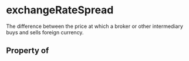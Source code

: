 # exchangeRateSpread

The difference between the price at which a broker or other intermediary buys and sells foreign currency.

## Property of



